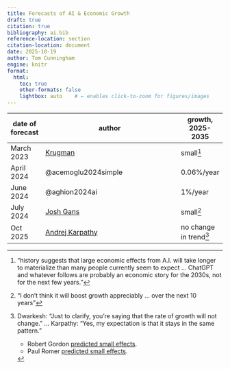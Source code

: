 ```yaml
---
title: Forecasts of AI & Economic Growth
draft: true
citation: true
bibliography: ai.bib
reference-location: section
citation-location: document
date: 2025-10-19
author: Tom Cunningham
engine: knitr
format:
  html:
    toc: true
    other-formats: false
    lightbox: auto    # ← enables click-to-zoom for figures/images
---
```


<!-- https://tecunningham.github.io/posts/2025-10-19-forecasts-of-AI-growth.html -->

<style>
   dl {display: grid;}
   dt {grid-column-start: 1; width: 10em;}
   @media (min-width: 768px) { dt { width: 15em; } }
   dd {grid-column-start: 2; margin-left: 2em;}
</style>

| date of forecast | author                                                         | growth, 2025-2035 |
| ---------------- | -------------------------------------------------------------- | ----------------- |
| March 2023 | [Krugman](https://www.nytimes.com/2023/03/31/opinion/ai-chatgpt-jobs-economy.html?searchResultPosition=2) | small[^krugman]|
| April 2024       | @acemoglu2024simple                                            | 0.06%/year        |
| June 2024        | @aghion2024ai                                                  | 1%/year           |
| July 2024        | [Josh Gans](https://x.com/joshgans/status/1812492809326276786) | small[^gans]|
| Oct 2025 | [Andrej Karpathy](https://www.dwarkesh.com/p/andrej-karpathy) | no change in trend[^karpathy] |


[^krugman]: "history suggests that large economic effects from A.I. will take longer to materialize than many people currently seem to expect ... ChatGPT and whatever follows are probably an economic story for the 2030s, not for the next few years."
[^gans]: "I don’t think it will boost growth appreciably ... over the next 10 years"
[^karpathy]: Dwarkesh: "Just to clarify, you’re saying that the rate of growth will not change." ... Karpathy: "Yes, my expectation is that it stays in the same pattern."

      - Robert Gordon [predicted small effects](https://www.newyorkfed.org/medialibrary/media/research/conference/2024/AMEC%20US%20Productivity/Sessiontrue3_Gordon_LGAtrueNYFedtrueFuturetrueoftrueLP_240216).
      - Paul Romer [predicted small effects](https://finance.yahoo.com/news/nobel-laureate-paul-romer-sees-093000071.html).
  